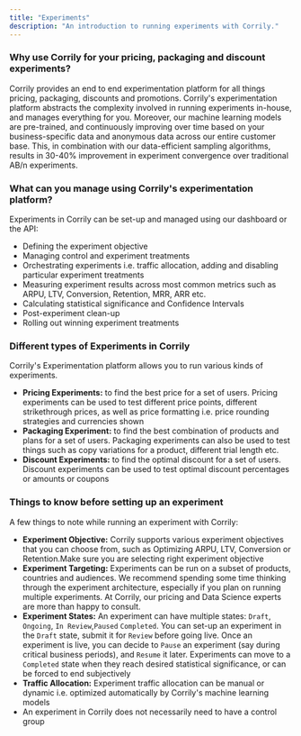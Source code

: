 ```yaml
---
title: "Experiments"
description: "An introduction to running experiments with Corrily."
---
```


<h3> Why use Corrily for your pricing, packaging and discount experiments?</h3>

Corrily provides an end to end experimentation platform for all things pricing, packaging,  discounts and promotions.
Corrily's experimentation platform abstracts the complexity involved in running experiments in-house, and manages
everything for you. Moreover, our machine learning models are pre-trained, and continuously improving over time based
on your business-specific data and anonymous data across our entire customer base. This, in combination with our
data-efficient sampling algorithms, results in 30-40% improvement in experiment convergence over traditional AB/n experiments.

<h3> What can you manage using Corrily's experimentation platform? </h3>

Experiments in Corrily can be set-up and managed using our dashboard or the API:

* Defining the experiment objective
* Managing control and experiment treatments
* Orchestrating experiments i.e. traffic allocation, adding and disabling particular experiment treatments
* Measuring experiment results across most common metrics such as ARPU, LTV, Conversion, Retention, MRR, ARR etc.
* Calculating statistical significance and Confidence Intervals
* Post-experiment clean-up
* Rolling out winning experiment treatments

<h3> Different types of Experiments in Corrily </h3>

Corrily's Experimentation platform allows you to run various kinds of experiments.

* **Pricing Experiments:** to find the best price for a set of users. Pricing experiments can be used to test different price
points, different strikethrough prices, as well as price formatting i.e. price rounding strategies and currencies shown
* **Packaging Experiment:** to find the best combination of products and plans for a set of users. Packaging experiments
can also be used to test things such as copy variations for a product, different trial length etc.
* **Discount Experiments:** to find the optimal discount for a set of users. Discount experiments can be used to test optimal
discount percentages or amounts  or coupons

<h3> Things to know before setting up an experiment </h3>

A few things to note while running an experiment with Corrily:
* **Experiment Objective:** Corrily supports various experiment objectives that you can choose from, such as
Optimizing ARPU, LTV, Conversion or Retention.Make sure you are selecting right experiment objective
* **Experiment Targeting:** Experiments can be run on a subset of products, countries and audiences. We recommend spending
some time thinking through the experiment architecture, especially if you plan on running multiple experiments. At Corrily, our
pricing and Data Science experts are more than happy to consult.
* **Experiment States:** An experiment can have multiple states: `Draft`, `Ongoing`, `In Review`,`Paused` `Completed`. You can
set-up an experiment in the `Draft` state, submit it for `Review` before going live. Once an experiment is live, you can decide
to `Pause` an experiment (say during critical business periods), and `Resume` it later. Experiments can move to a `Completed`
state when they reach desired statistical significance, or can be forced to end subjectively
* **Traffic Allocation:** Experiment traffic allocation can be manual or dynamic i.e. optimized automatically by Corrily's machine
learning models
* An experiment in Corrily does not necessarily need to have a control group